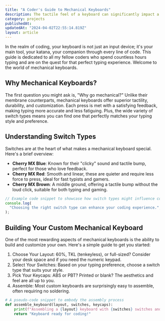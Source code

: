 ```yaml
---
title: "A Coder's Guide to Mechanical Keyboards"
description: The tactile feel of a keyboard can significantly impact a programmer's productivity and comfort. Here, I share my journey into the world of mechanical keyboards, including the nuances of switch types, keycap materials, and the satisfaction of building a custom keyboard from scratch. Whether you're a seasoned coder or just getting started, understanding the mechanics of your tools can enhance your coding experience.
category: projects
publishedAt:
updatedAt: "2024-04-02T22:55:14.819Z"
layout: article
---
```


In the realm of coding, your keyboard is not just an input device; it's your main tool, your katana, your companion through every line of code. This guide is dedicated to all my fellow coders who spend countless hours typing and are on the quest for that perfect typing experience. Welcome to the world of mechanical keyboards.

## Why Mechanical Keyboards?

The first question you might ask is, "Why go mechanical?" Unlike their membrane counterparts, mechanical keyboards offer superior tactility, durability, and customization. Each press is met with a satisfying feedback, making typing more accurate and less fatiguing. Plus, the wide variety of switch types means you can find one that perfectly matches your typing style and preference.

## Understanding Switch Types

Switches are at the heart of what makes a mechanical keyboard special. Here's a brief overview:

- **Cherry MX Blue**: Known for their "clicky" sound and tactile bump, perfect for those who love feedback.
- **Cherry MX Red**: Smooth and linear, these are quieter and require less force to press, ideal for fast typists and gamers.
- **Cherry MX Brown**: A middle ground, offering a tactile bump without the loud click, suitable for both typing and gaming.

```javascript
// Example code snippet to showcase how switch types might influence coding
console.log(
  "Choosing the right switch type can enhance your coding experience.",
);
```

## Building Your Custom Mechanical Keyboard

One of the most rewarding aspects of mechanical keyboards is the ability to build and customize your own. Here's a simple guide to get you started:

1. Choose Your Layout: 60%, TKL (tenkeyless), or full-sized? Consider your desk space and if you need the numeric keypad.
2. Select Your Switches: Based on your typing preference, choose a switch type that suits your style.
3. Pick Your Keycaps: ABS or PBT? Printed or blank? The aesthetics and feel are all up to you.
4. Assemble: Most custom keyboards are surprisingly easy to assemble, often requiring no soldering.

```python
# A pseudo-code snippet to embody the assembly process
def assemble_keyboard(layout, switches, keycaps):
    print(f"Assembling a {layout} keyboard with {switches} switches and {keycaps} keycaps.")
    return "Keyboard ready for coding!"
```
